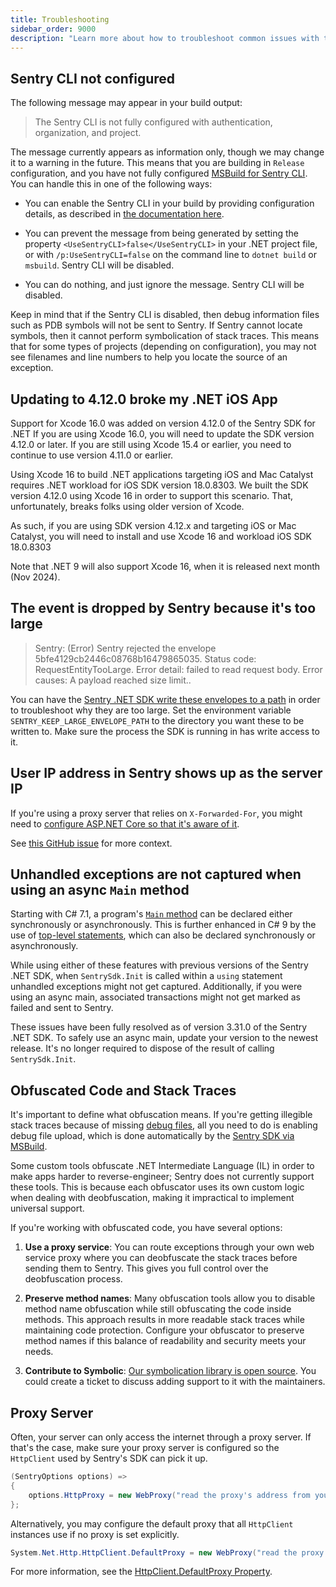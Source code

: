 ```yaml
---
title: Troubleshooting
sidebar_order: 9000
description: "Learn more about how to troubleshoot common issues with the .NET SDK. "
---
```


## Sentry CLI not configured

The following message may appear in your build output:

> The Sentry CLI is not fully configured with authentication, organization, and project.

The message currently appears as information only, though we may change it to a warning in the future.
This means that you are building in `Release` configuration, and you have not fully configured
[MSBuild for Sentry CLI](../configuration/msbuild/). You can handle this in one of the following ways:

- You can enable the Sentry CLI in your build by providing configuration details, as described in [the documentation here](../configuration/msbuild/).

- You can prevent the message from being generated by setting the property `<UseSentryCLI>false</UseSentryCLI>` in your .NET project file,
  or with `/p:UseSentryCLI=false` on the command line to `dotnet build` or `msbuild`. Sentry CLI will be disabled.

- You can do nothing, and just ignore the message. Sentry CLI will be disabled.

Keep in mind that if the Sentry CLI is disabled, then debug information files such as PDB symbols
will not be sent to Sentry. If Sentry cannot locate symbols, then it cannot perform symbolication of stack traces.
This means that for some types of projects (depending on configuration), you may not see filenames and line numbers
to help you locate the source of an exception.

## Updating to 4.12.0 broke my .NET iOS App

Support for Xcode 16.0 was added on version 4.12.0 of the Sentry SDK for .NET
If you are using Xcode 16.0, you will need to update the SDK version 4.12.0 or later.
If you are still using Xcode 15.4 or earlier, you need to continue to use version 4.11.0 or earlier.

Using Xcode 16 to build .NET applications targeting iOS and Mac Catalyst requires .NET workload for iOS SDK version 18.0.8303. We built the SDK version 4.12.0 using Xcode 16 in order to support this scenario. That, unfortunately, breaks folks using older version of Xcode.

As such, if you are using SDK version 4.12.x and targeting iOS or Mac Catalyst, you will need to install and use Xcode 16 and workload iOS SDK 18.0.8303

Note that .NET 9 will also support Xcode 16, when it is released next month (Nov 2024).

## The event is dropped by Sentry because it's too large

> Sentry: (Error) Sentry rejected the envelope 5bfe4129cb2446c08768b16479865035. Status code: RequestEntityTooLarge. Error detail: failed to read request body. Error causes: A payload reached size limit..

You can have the [Sentry .NET SDK write these envelopes to a path](https://github.com/getsentry/sentry-dotnet/blob/e62013ca63436d2a786fb229570e96f42c7c4044/src/Sentry/Http/HttpTransportBase.cs#L341-L363) in order to troubleshoot why they are too large.
Set the environment variable `SENTRY_KEEP_LARGE_ENVELOPE_PATH` to the directory you want these to be written to.
Make sure the process the SDK is running in has write access to it.

## User IP address in Sentry shows up as the server IP

If you're using a proxy server that relies on `X-Forwarded-For`, you might need to [configure ASP.NET Core
so that it's aware of it](https://docs.microsoft.com/aspnet/core/host-and-deploy/proxy-load-balancer).

See [this GitHub issue](https://github.com/getsentry/sentry-dotnet/issues/258) for more context.

## Unhandled exceptions are not captured when using an async `Main` method

Starting with C# 7.1, a program's [`Main` method](https://docs.microsoft.com/dotnet/csharp/fundamentals/program-structure/main-command-line) can be declared either synchronously or asynchronously.
This is further enhanced in C# 9 by the use of [top-level statements](https://learn.microsoft.com/dotnet/csharp/fundamentals/program-structure/top-level-statements), which can also be declared synchronously or asynchronously.

While using either of these features with previous versions of the Sentry .NET SDK, when `SentrySdk.Init` is called within a `using` statement unhandled exceptions might not get captured.
Additionally, if you were using an async main, associated transactions might not get marked as failed and sent to Sentry.

These issues have been fully resolved as of version 3.31.0 of the Sentry .NET SDK. To safely use an async main, update your version to the newest release.
It's no longer required to dispose of the result of calling `SentrySdk.Init`.

## Obfuscated Code and Stack Traces


It's important to define what obfuscation means. If you're getting illegible stack traces because of missing [debug files](/platforms/dotnet/data-management/debug-files/), all you need to do is enabling debug file upload, which is done automatically by the [Sentry SDK via MSBuild](/platforms/dotnet/guides/aspnet/configuration/msbuild/).

Some custom tools obfuscate .NET Intermediate Language (IL) in order to make apps harder to reverse-engineer; Sentry does not currently support these tools. This is because each obfuscator uses its own custom logic when dealing with deobfuscation, making it impractical to implement universal support.

If you're working with obfuscated code, you have several options:

1. **Use a proxy service**: You can route exceptions through your own web service proxy where you can deobfuscate the stack traces before sending them to Sentry. This gives you full control over the deobfuscation process.

2. **Preserve method names**: Many obfuscation tools allow you to disable method name obfuscation while still obfuscating the code inside methods. This approach results in more readable stack traces while maintaining code protection. Configure your obfuscator to preserve method names if this balance of readability and security meets your needs.

3. **Contribute to Symbolic**: [Our symbolication library is open source](https://github.com/getsentry/symbolic). You could create a ticket to discuss adding support to it with the maintainers.

## Proxy Server

Often, your server can only access the internet through a proxy server.
If that's the case, make sure your proxy server is configured so the `HttpClient`
used by Sentry's SDK can pick it up.

```csharp
(SentryOptions options) =>
{
    options.HttpProxy = new WebProxy("read the proxy's address from your Configuration");
};
```

Alternatively, you may configure the default proxy that all `HttpClient` instances use if no proxy is set explicitly.

```csharp
System.Net.Http.HttpClient.DefaultProxy = new WebProxy("read the proxy's address from your Configuration");
```

For more information, see the [HttpClient.DefaultProxy Property](https://learn.microsoft.com/dotnet/api/system.net.http.httpclient.defaultproxy).

<PlatformContent includePath="troubleshooting" />

